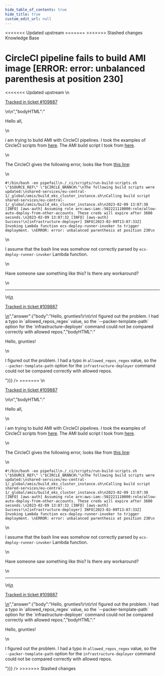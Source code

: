 ```yaml
---
hide_table_of_contents: true
hide_title: true
custom_edit_url: null
---
```



<head>
<<<<<<< Updated upstream
  <link rel="canonical" href="https://github.com/tnn-tnn-tnn-tnn-tnn-gruntwork-io/knowledge-base/discussions/664" />
=======
  <link rel="canonical" href="https://github.com/tnn-gruntwork-io/knowledge-base/discussions/664" />
>>>>>>> Stashed changes
</head>

<CenterLayout>
<span className="searchCategory">Knowledge Base</span>
<h1>CircleCI pipeline fails to build AMI image [ERROR: error: unbalanced parenthesis at position 230]</h1>
<<<<<<< Updated upstream
<GitHub discussion={{"id":"D_kwDOF8slf84ASdwf","number":664,"author":{"login":"nadiia-caspar"},"title":"CircleCI pipeline fails to build AMI image [ERROR: error: unbalanced parenthesis at position 230]","body":"\nHello all,\r\n\r\ni am trying to build AMI with CircleCI pipelines. I took the examples of CircleCI scripts from [here](https://github.com/tnn-tnn-tnn-tnn-tnn-gruntwork-io/terraform-aws-service-catalog/tree/master/examples/for-production/infrastructure-live/_ci/scripts). The AMI build script I took from [here](https://github.com/tnn-tnn-tnn-tnn-tnn-gruntwork-io/terraform-aws-service-catalog/tree/master/examples/for-production/infrastructure-live/shared/us-west-2/_regional/amis). \r\n\r\nThe CircleCI gives the following error, looks like from [this line](https://github.com/tnn-tnn-tnn-tnn-tnn-gruntwork-io/terraform-aws-service-catalog/blob/master/examples/for-production/infrastructure-live/shared/us-west-2/_regional/amis/build_eks_cluster_instance.sh#L105):\r\n```\r\n#!/bin/bash -eo pipefail\r\n./_ci/scripts/run-build-scripts.sh \"$SOURCE_REF\" \"$CIRCLE_BRANCH\"\r\nThe following build scripts were updated:\r\nshared-services/eu-central-1/_global/amis/build_eks_cluster_instance.sh\r\nCalling build script shared-services/eu-central-1/_global/amis/build_eks_cluster_instance.sh\r\n2023-02-09 13:07:30 [INFO] [aws-auth] Assuming role arn:aws:iam::502221110000:role/allow-auto-deploy-from-other-accounts. These creds will expire after 3600 seconds.\r\n2023-02-09 13:07:32 [INFO] [aws-auth] Success!\r\n[infrastructure-deployer] INFO[2023-02-09T13:07:33Z] Invoking Lambda function ecs-deploy-runner-invoker to trigger deployment. \r\nERROR: error: unbalanced parenthesis at position 230\r\n```\r\n\r\nI assume that the bash line was somehow not correctly parsed by `ecs-deploy-runner-invoker` Lambda function. \r\n\r\nHave someone saw something like this? Is there any workaround?\n\n---\n\n<ins datetime=\"2023-02-09T13:20:02Z\">\n  <p><a href=\"https://support.gruntwork.io/hc/requests/109887\">Tracked in ticket #109887</a></p>\n</ins>\n","bodyHTML":"<p dir=\"auto\">Hello all,</p>\n<p dir=\"auto\">i am trying to build AMI with CircleCI pipelines. I took the examples of CircleCI scripts from <a href=\"https://github.com/tnn-tnn-tnn-tnn-tnn-gruntwork-io/terraform-aws-service-catalog/tree/master/examples/for-production/infrastructure-live/_ci/scripts\">here</a>. The AMI build script I took from <a href=\"https://github.com/tnn-tnn-tnn-tnn-tnn-gruntwork-io/terraform-aws-service-catalog/tree/master/examples/for-production/infrastructure-live/shared/us-west-2/_regional/amis\">here</a>.</p>\n<p dir=\"auto\">The CircleCI gives the following error, looks like from <a href=\"https://github.com/tnn-tnn-tnn-tnn-tnn-gruntwork-io/terraform-aws-service-catalog/blob/master/examples/for-production/infrastructure-live/shared/us-west-2/_regional/amis/build_eks_cluster_instance.sh#L105\">this line</a>:</p>\n<div class=\"snippet-clipboard-content notranslate position-relative overflow-auto\" data-snippet-clipboard-copy-content=\"#!/bin/bash -eo pipefail\n./_ci/scripts/run-build-scripts.sh &quot;$SOURCE_REF&quot; &quot;$CIRCLE_BRANCH&quot;\nThe following build scripts were updated:\nshared-services/eu-central-1/_global/amis/build_eks_cluster_instance.sh\nCalling build script shared-services/eu-central-1/_global/amis/build_eks_cluster_instance.sh\n2023-02-09 13:07:30 [INFO] [aws-auth] Assuming role arn:aws:iam::502221110000:role/allow-auto-deploy-from-other-accounts. These creds will expire after 3600 seconds.\n2023-02-09 13:07:32 [INFO] [aws-auth] Success!\n[infrastructure-deployer] INFO[2023-02-09T13:07:33Z] Invoking Lambda function ecs-deploy-runner-invoker to trigger deployment. \nERROR: error: unbalanced parenthesis at position 230\"><pre class=\"notranslate\"><code class=\"notranslate\">#!/bin/bash -eo pipefail\n./_ci/scripts/run-build-scripts.sh \"$SOURCE_REF\" \"$CIRCLE_BRANCH\"\nThe following build scripts were updated:\nshared-services/eu-central-1/_global/amis/build_eks_cluster_instance.sh\nCalling build script shared-services/eu-central-1/_global/amis/build_eks_cluster_instance.sh\n2023-02-09 13:07:30 [INFO] [aws-auth] Assuming role arn:aws:iam::502221110000:role/allow-auto-deploy-from-other-accounts. These creds will expire after 3600 seconds.\n2023-02-09 13:07:32 [INFO] [aws-auth] Success!\n[infrastructure-deployer] INFO[2023-02-09T13:07:33Z] Invoking Lambda function ecs-deploy-runner-invoker to trigger deployment. \nERROR: error: unbalanced parenthesis at position 230\n</code></pre></div>\n<p dir=\"auto\">I assume that the bash line was somehow not correctly parsed by <code class=\"notranslate\">ecs-deploy-runner-invoker</code> Lambda function.</p>\n<p dir=\"auto\">Have someone saw something like this? Is there any workaround?</p>\n<hr>\n<ins datetime=\"2023-02-09T13:20:02Z\">\n  <p dir=\"auto\"><a href=\"https://support.gruntwork.io/hc/requests/109887\" rel=\"nofollow\">Tracked in ticket #109887</a></p>\n</ins>","answer":{"body":"Hello, grunties!\r\n\r\nI figured out the problem. I had a typo in `allowed_repos_regex` value, so the `--packer-template-path` option for the `infrastructure-deployer` command could not be compared correctly with allowed repos.","bodyHTML":"<p dir=\"auto\">Hello, grunties!</p>\n<p dir=\"auto\">I figured out the problem. I had a typo in <code class=\"notranslate\">allowed_repos_regex</code> value, so the <code class=\"notranslate\">--packer-template-path</code> option for the <code class=\"notranslate\">infrastructure-deployer</code> command could not be compared correctly with allowed repos.</p>"}}} />
=======
<GitHub discussion={{"id":"D_kwDOF8slf84ASdwf","number":664,"author":{"login":"nadiia-caspar"},"title":"CircleCI pipeline fails to build AMI image [ERROR: error: unbalanced parenthesis at position 230]","body":"\nHello all,\r\n\r\ni am trying to build AMI with CircleCI pipelines. I took the examples of CircleCI scripts from [here](https://github.com/tnn-gruntwork-io/terraform-aws-service-catalog/tree/master/examples/for-production/infrastructure-live/_ci/scripts). The AMI build script I took from [here](https://github.com/tnn-gruntwork-io/terraform-aws-service-catalog/tree/master/examples/for-production/infrastructure-live/shared/us-west-2/_regional/amis). \r\n\r\nThe CircleCI gives the following error, looks like from [this line](https://github.com/tnn-gruntwork-io/terraform-aws-service-catalog/blob/master/examples/for-production/infrastructure-live/shared/us-west-2/_regional/amis/build_eks_cluster_instance.sh#L105):\r\n```\r\n#!/bin/bash -eo pipefail\r\n./_ci/scripts/run-build-scripts.sh \"$SOURCE_REF\" \"$CIRCLE_BRANCH\"\r\nThe following build scripts were updated:\r\nshared-services/eu-central-1/_global/amis/build_eks_cluster_instance.sh\r\nCalling build script shared-services/eu-central-1/_global/amis/build_eks_cluster_instance.sh\r\n2023-02-09 13:07:30 [INFO] [aws-auth] Assuming role arn:aws:iam::502221110000:role/allow-auto-deploy-from-other-accounts. These creds will expire after 3600 seconds.\r\n2023-02-09 13:07:32 [INFO] [aws-auth] Success!\r\n[infrastructure-deployer] INFO[2023-02-09T13:07:33Z] Invoking Lambda function ecs-deploy-runner-invoker to trigger deployment. \r\nERROR: error: unbalanced parenthesis at position 230\r\n```\r\n\r\nI assume that the bash line was somehow not correctly parsed by `ecs-deploy-runner-invoker` Lambda function. \r\n\r\nHave someone saw something like this? Is there any workaround?\n\n---\n\n<ins datetime=\"2023-02-09T13:20:02Z\">\n  <p><a href=\"https://support.gruntwork.io/hc/requests/109887\">Tracked in ticket #109887</a></p>\n</ins>\n","bodyHTML":"<p dir=\"auto\">Hello all,</p>\n<p dir=\"auto\">i am trying to build AMI with CircleCI pipelines. I took the examples of CircleCI scripts from <a href=\"https://github.com/tnn-gruntwork-io/terraform-aws-service-catalog/tree/master/examples/for-production/infrastructure-live/_ci/scripts\">here</a>. The AMI build script I took from <a href=\"https://github.com/tnn-gruntwork-io/terraform-aws-service-catalog/tree/master/examples/for-production/infrastructure-live/shared/us-west-2/_regional/amis\">here</a>.</p>\n<p dir=\"auto\">The CircleCI gives the following error, looks like from <a href=\"https://github.com/tnn-gruntwork-io/terraform-aws-service-catalog/blob/master/examples/for-production/infrastructure-live/shared/us-west-2/_regional/amis/build_eks_cluster_instance.sh#L105\">this line</a>:</p>\n<div class=\"snippet-clipboard-content notranslate position-relative overflow-auto\" data-snippet-clipboard-copy-content=\"#!/bin/bash -eo pipefail\n./_ci/scripts/run-build-scripts.sh &quot;$SOURCE_REF&quot; &quot;$CIRCLE_BRANCH&quot;\nThe following build scripts were updated:\nshared-services/eu-central-1/_global/amis/build_eks_cluster_instance.sh\nCalling build script shared-services/eu-central-1/_global/amis/build_eks_cluster_instance.sh\n2023-02-09 13:07:30 [INFO] [aws-auth] Assuming role arn:aws:iam::502221110000:role/allow-auto-deploy-from-other-accounts. These creds will expire after 3600 seconds.\n2023-02-09 13:07:32 [INFO] [aws-auth] Success!\n[infrastructure-deployer] INFO[2023-02-09T13:07:33Z] Invoking Lambda function ecs-deploy-runner-invoker to trigger deployment. \nERROR: error: unbalanced parenthesis at position 230\"><pre class=\"notranslate\"><code class=\"notranslate\">#!/bin/bash -eo pipefail\n./_ci/scripts/run-build-scripts.sh \"$SOURCE_REF\" \"$CIRCLE_BRANCH\"\nThe following build scripts were updated:\nshared-services/eu-central-1/_global/amis/build_eks_cluster_instance.sh\nCalling build script shared-services/eu-central-1/_global/amis/build_eks_cluster_instance.sh\n2023-02-09 13:07:30 [INFO] [aws-auth] Assuming role arn:aws:iam::502221110000:role/allow-auto-deploy-from-other-accounts. These creds will expire after 3600 seconds.\n2023-02-09 13:07:32 [INFO] [aws-auth] Success!\n[infrastructure-deployer] INFO[2023-02-09T13:07:33Z] Invoking Lambda function ecs-deploy-runner-invoker to trigger deployment. \nERROR: error: unbalanced parenthesis at position 230\n</code></pre></div>\n<p dir=\"auto\">I assume that the bash line was somehow not correctly parsed by <code class=\"notranslate\">ecs-deploy-runner-invoker</code> Lambda function.</p>\n<p dir=\"auto\">Have someone saw something like this? Is there any workaround?</p>\n<hr>\n<ins datetime=\"2023-02-09T13:20:02Z\">\n  <p dir=\"auto\"><a href=\"https://support.gruntwork.io/hc/requests/109887\" rel=\"nofollow\">Tracked in ticket #109887</a></p>\n</ins>","answer":{"body":"Hello, grunties!\r\n\r\nI figured out the problem. I had a typo in `allowed_repos_regex` value, so the `--packer-template-path` option for the `infrastructure-deployer` command could not be compared correctly with allowed repos.","bodyHTML":"<p dir=\"auto\">Hello, grunties!</p>\n<p dir=\"auto\">I figured out the problem. I had a typo in <code class=\"notranslate\">allowed_repos_regex</code> value, so the <code class=\"notranslate\">--packer-template-path</code> option for the <code class=\"notranslate\">infrastructure-deployer</code> command could not be compared correctly with allowed repos.</p>"}}} />
>>>>>>> Stashed changes

</CenterLayout>
  

<!-- ##DOCS-SOURCER-START
{
  "sourcePlugin": "github-discussions",
  "hash": "34c4859993f87e162b252bc29c23734f"
}
##DOCS-SOURCER-END -->
